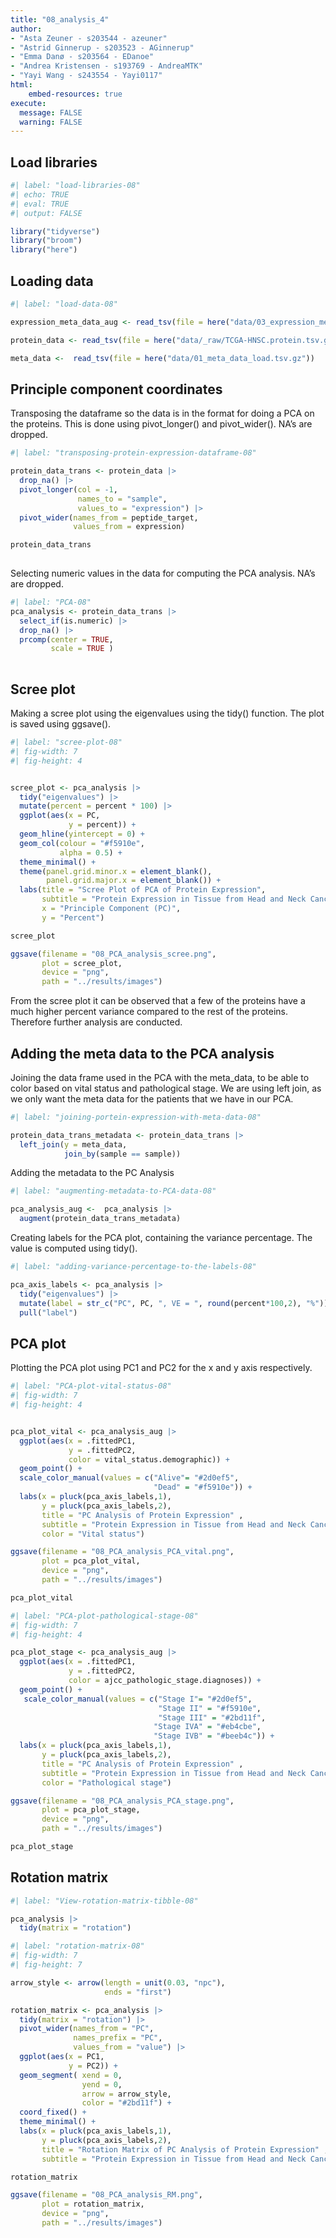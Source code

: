 ```yaml
---
title: "08_analysis_4"
author:
- "Asta Zeuner - s203544 - azeuner"
- "Astrid Ginnerup - s203523 - AGinnerup"
- "Emma Danø - s203564 - EDanoe"
- "Andrea Kristensen - s193769 - AndreaMTK"
- "Yayi Wang - s243554 - Yayi0117"
html: 
    embed-resources: true
execute: 
  message: FALSE
  warning: FALSE
---
```


## Load libraries

```r
#| label: "load-libraries-08"
#| echo: TRUE
#| eval: TRUE 
#| output: FALSE  

library("tidyverse")
library("broom")
library("here")

```

## Loading data

```r
#| label: "load-data-08" 

expression_meta_data_aug <- read_tsv(file = here("data/03_expression_meta_data_aug.tsv.gz"))

protein_data <- read_tsv(file = here("data/_raw/TCGA-HNSC.protein.tsv.gz"))

meta_data <-  read_tsv(file = here("data/01_meta_data_load.tsv.gz"))

```

## Principle component coordinates

Transposing the dataframe so the data is in the format for doing a PCA on the proteins. This is done using pivot_longer() and pivot_wider(). NA's are dropped.

```r
#| label: "transposing-protein-expression-dataframe-08" 

protein_data_trans <- protein_data |> 
  drop_na() |> 
  pivot_longer(col = -1,
               names_to = "sample",
               values_to = "expression") |> 
  pivot_wider(names_from = peptide_target,
              values_from = expression)

protein_data_trans
 
```

Selecting numeric values in the data for computing the PCA analysis. NA's are dropped.

```r
#| label: "PCA-08" 
pca_analysis <- protein_data_trans |> 
  select_if(is.numeric) |> 
  drop_na() |> 
  prcomp(center = TRUE,
         scale = TRUE )
  
```

## Scree plot

Making a scree plot using the eigenvalues using the tidy() function. The plot is saved using ggsave().

```r
#| label: "scree-plot-08" 
#| fig-width: 7
#| fig-height: 4


scree_plot <- pca_analysis |>
  tidy("eigenvalues") |> 
  mutate(percent = percent * 100) |> 
  ggplot(aes(x = PC,
             y = percent)) +
  geom_hline(yintercept = 0) +
  geom_col(colour = "#f5910e",
           alpha = 0.5) +
  theme_minimal() +
  theme(panel.grid.minor.x = element_blank(),
        panel.grid.major.x = element_blank()) +
  labs(title = "Scree Plot of PCA of Protein Expression",
       subtitle = "Protein Expression in Tissue from Head and Neck Cancer Patients",
       x = "Principle Component (PC)",
       y = "Percent")

scree_plot

ggsave(filename = "08_PCA_analysis_scree.png",
       plot = scree_plot, 
       device = "png",
       path = "../results/images")
```

From the scree plot it can be observed that a few of the proteins have a much higher percent variance compared to the rest of the proteins. Therefore further analysis are conducted.

## Adding the meta data to the PCA analysis

Joining the data frame used in the PCA with the meta_data, to be able to color based on vital status and pathological stage. We are using left join, as we only want the meta data for the patients that we have in our PCA.

```r
#| label: "joining-portein-expression-with-meta-data-08" 

protein_data_trans_metadata <- protein_data_trans |> 
  left_join(y = meta_data, 
            join_by(sample == sample)) 
```

Adding the metadata to the PC Analysis

```r
#| label: "augmenting-metadata-to-PCA-data-08" 

pca_analysis_aug <-  pca_analysis |> 
  augment(protein_data_trans_metadata)
```

Creating labels for the PCA plot, containing the variance percentage. The value is computed using tidy().

```r
#| label: "adding-variance-percentage-to-the-labels-08" 

pca_axis_labels <- pca_analysis |> 
  tidy("eigenvalues") |> 
  mutate(label = str_c("PC", PC, ", VE = ", round(percent*100,2), "%")) |> 
  pull("label")
```

## PCA plot

Plotting the PCA plot using PC1 and PC2 for the x and y axis respectively.

```r
#| label: "PCA-plot-vital-status-08" 
#| fig-width: 7
#| fig-height: 4


pca_plot_vital <- pca_analysis_aug |> 
  ggplot(aes(x = .fittedPC1, 
             y = .fittedPC2, 
             color = vital_status.demographic)) + 
  geom_point() +
  scale_color_manual(values = c("Alive"= "#2d0ef5", 
                                "Dead" = "#f5910e")) +
  labs(x = pluck(pca_axis_labels,1),
       y = pluck(pca_axis_labels,2),
       title = "PC Analysis of Protein Expression" ,
       subtitle = "Protein Expression in Tissue from Head and Neck Cancer Patients",
       color = "Vital status") 

ggsave(filename = "08_PCA_analysis_PCA_vital.png",
       plot = pca_plot_vital, 
       device = "png",
       path = "../results/images")

pca_plot_vital
```

```r
#| label: "PCA-plot-pathological-stage-08" 
#| fig-width: 7
#| fig-height: 4

pca_plot_stage <- pca_analysis_aug |> 
  ggplot(aes(x = .fittedPC1, 
             y = .fittedPC2, 
             color = ajcc_pathologic_stage.diagnoses)) + 
  geom_point() +
   scale_color_manual(values = c("Stage I"= "#2d0ef5", 
                                 "Stage II" = "#f5910e",
                                 "Stage III" = "#2bd11f",
                                "Stage IVA" = "#eb4cbe",
                                "Stage IVB" = "#beeb4c")) +
  labs(x = pluck(pca_axis_labels,1),
       y = pluck(pca_axis_labels,2),
       title = "PC Analysis of Protein Expression" ,
       subtitle = "Protein Expression in Tissue from Head and Neck Cancer Patients",
       color = "Pathological stage") 

ggsave(filename = "08_PCA_analysis_PCA_stage.png",
       plot = pca_plot_stage, 
       device = "png",
       path = "../results/images")

pca_plot_stage
```

## Rotation matrix

```r
#| label: "View-rotation-matrix-tibble-08"

pca_analysis |> 
  tidy(matrix = "rotation")
```

```r
#| label: "rotation-matrix-08"
#| fig-width: 7
#| fig-height: 7

arrow_style <- arrow(length = unit(0.03, "npc"),
                     ends = "first")

rotation_matrix <- pca_analysis |> 
  tidy(matrix = "rotation") |> 
  pivot_wider(names_from = "PC", 
              names_prefix = "PC",
              values_from = "value") |> 
  ggplot(aes(x = PC1,
             y = PC2)) +
  geom_segment( xend = 0, 
                yend = 0, 
                arrow = arrow_style, 
                color = "#2bd11f") +
  coord_fixed() + 
  theme_minimal() + 
  labs(x = pluck(pca_axis_labels,1),
       y = pluck(pca_axis_labels,2),
       title = "Rotation Matrix of PC Analysis of Protein Expression" ,
       subtitle = "Protein Expression in Tissue from Head and Neck Cancer Patients")

rotation_matrix

ggsave(filename = "08_PCA_analysis_RM.png",
       plot = rotation_matrix, 
       device = "png",
       path = "../results/images")
  
```
